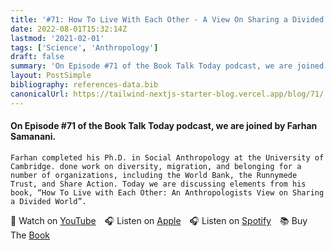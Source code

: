 ```yaml
---
title: '#71: How To Live With Each Other - A View On Sharing a Divided World: Interview with Farhan Samanani'
date: 2022-08-01T15:32:14Z
lastmod: '2021-02-01'
tags: ['Science', 'Anthropology']
draft: false
summary: 'On Episode #71 of the Book Talk Today podcast, we are joined by Farhan Samanani. Farhan completed his Ph.D. in Social Anthropology at the University of Cambridge. done work on diversity, migration, and belonging for a number of organizations, including the World Bank, the Runnymede Trust, and Share Action. Today we are discussing elements from his book, “How To Live with Each Other: An Anthropologists View on Sharing a Divided World”.'
layout: PostSimple
bibliography: references-data.bib
canonicalUrl: https://tailwind-nextjs-starter-blog.vercel.app/blog/71/
---
```


#### On Episode #71 of the Book Talk Today podcast, we are joined by Farhan Samanani.

    Farhan completed his Ph.D. in Social Anthropology at the University of Cambridge. done work on diversity, migration, and belonging for a number of organizations, including the World Bank, the Runnymede Trust, and Share Action. Today we are discussing elements from his book, “How To Live with Each Other: An Anthropologists View on Sharing a Divided World”.

🎥&nbsp;Watch on [YouTube]&emsp;🎧&nbsp;Listen on [Apple]&emsp;🎧&nbsp;Listen on [Spotify]&emsp;📚&nbsp;Buy The [Book]&emsp;

[youtube]: https://youtu.be/sy_oEVzO1is
[apple]: https://podcasts.apple.com/gb/podcast/71-how-to-live-with-each-other-an-anthropologists-view/id1525619296?i=1000574637976
[spotify]: https://open.spotify.com/episode/2CnBGBn6RrwrZFVuuXECHG?si=KuvvXcBOS963_JKQD-iFDA
[book]: https://amzn.to/3FVTWUU
